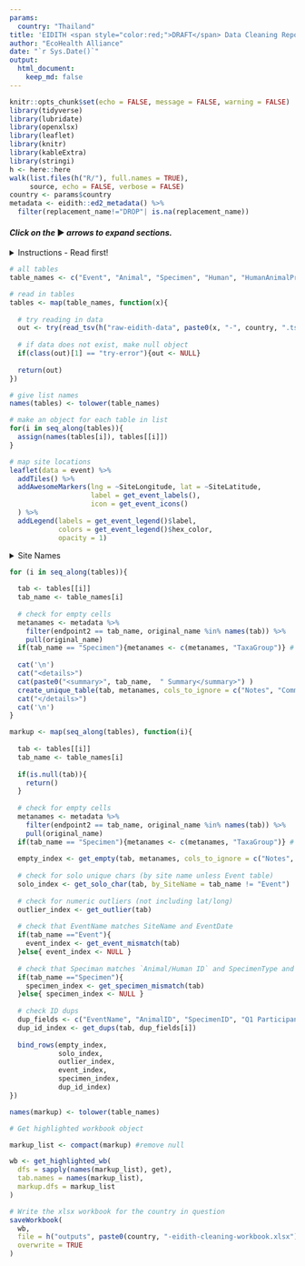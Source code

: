 ```yaml
---
params:
  country: "Thailand"
title: 'EIDITH <span style="color:red;">DRAFT</span> Data Cleaning Report: `r params$country`'
author: "EcoHealth Alliance"
date: "`r Sys.Date()`"
output:
  html_document:
    keep_md: false
---
```


```r
knitr::opts_chunk$set(echo = FALSE, message = FALSE, warning = FALSE)
library(tidyverse)
library(lubridate)
library(openxlsx)
library(leaflet) 
library(knitr)
library(kableExtra)
library(stringi)
h <- here::here
walk(list.files(h("R/"), full.names = TRUE),
     source, echo = FALSE, verbose = FALSE)
country <- params$country
metadata <- eidith::ed2_metadata() %>% 
  filter(replacement_name!="DROP"| is.na(replacement_name)) 

```

#### _Click on the_ ▶ _︎arrows to expand sections._

<details>
<summary>Instructions - Read first!</summary>
**How to use these reports?**

Here are a few guidelines for using these reports to begin the data
cleaning process. These reports were compiled automatically and may help
identify data that are incorrect or require review. Please be aware data
must still be checked manually by a person familiar with the data who
can identify mistakes and make corrections.

For each table, you may check your data through two mechanisms: the
summary in the html report and the associated tab in the Excel file.

**Html report:**

*Site Locations*: All of the sites your team has sampled are marked on
the map, color coded by concurrent sites (mouseover points to see site
names and concurrent site names). All of the independent sites are gray.
This map should be used to confirm the correct placement of all site
locations. For example, if you see a blue point that is far away from
the other blue points, you will need to check whether the GPS points are
accurate or if the concurrent site is mislabeled.

*Site Names*: Check all individual site names to confirm the spellings
are correct.

*Summary Tables:*

-   *Field*: refers to each column in the EIDITH table. The following
columns are not summarized in these tables: latitude/longitude,
notes/comments, event name, and ID fields.

-   *Values*: a summary of values that were entered into EIDITH

-   **Character fields** (e.g. Season) contain the unique text along
with the number of times each value was given.

-   Please confirm the **spelling** is correct and check
**whether any fields should be combined**. For example. if
you have the following interfaces: in house (1); IN HUMAN
DWELLING (43); in human dwelling (108), you know that the
correct interface is: “in human dwelling” (you can confirm
that on the EIDITH data entry app), so the other interfaces
need to be corrected. Note, if you collected data during
Year 1 or before the app was fully developed, you will have
more corrections to make.

-   Keep an eye out for **values that were only entered a few
times**. For example, if you have the following for
drinkingWaterShared: no (154); unknown (8); yes (2), you may
want to confirm that there were two events/sites that truly
have shared drinking water, or whether that was a mistake
and all of them should be no/unknown.

-   **Numeric and Date fields** (e.g. DurationDays) contain the
entire range for all values in that column (e.g. 2-27).

-   You are the best person to judge if that **range is
reasonable** for your sites/animals. For example, if in your
country/at your sites the only bats in the area are from two
species of large fruit bats (say the typical arm length for
both species is 140-160mm), and the range of the arm length
on the html table is 21-160mm, then you should compare the
EIDITH value of 21mm with your field data sheet to confirm
the correct length that was measured.   

-   **“All empty”** is written if a column has no values entered.
Please **confirm that it makes sense that you didn’t enter data
for that column**. For example, if you never had a sick animal
that you sampled, then it might make sense that the column for
“ClinicalSignsOther” is all empty. Whereas a column like
Country should never be all empty.

-   *Count\_empty:* this is the number of rows that do not have a
value for that column. In general, you will want to double check the
columns that have empty values to confirm whether you need to make
corrections. Counts with zeros in the numerator indicate no empty
values.

-   Sometimes it makes sense that you have mostly empty data. For
example:

-   If it says 165/165, then the values column will corroborate
that and say “all empty”.

-   If you only responded to one outbreak, count\_empty might
be 160/165, which means that only 5 outbreak events were
noted, which probably makes sense.

-   In other cases, empty values point to an error. For example,
if you have 2/165 empty from the Season column, you will need
to make corrections for those 2 rows that are empty their
Season.

**Excel file report:**

All of your data is listed in the Excel sheet (event, animal, specimens
etc are all separated by tabs). Please dig into these spreadsheets
beyond the checks below so you can get a good feel for the data and
**identify any issues that the automated check couldn’t find**. Also,
note that the automated check cannot determine whether a flag is
something that is correct or not, it can only indicate information that
you might want to double check.

There is a new column at the start of the
sheet called cleaning\_flags. This cell will have text in it and be
colored if the program identified something that needs to be checked in
that row. The text of the cleaning\_flags column will indicate what
issue needs to be checked and the column name (and column letter) that
needs to be checked in that row – be sure to check if the text is
wrapped by hitting the down arrow in the corner of the function bar (see
below) so you don’t miss any data to check.  
![](./media/image1.png){width="4in"
height="1.3in"}

In addition to noting the issues in the cleaning\_flags column, cells
with values that need to be checked are colored:

-   Bright green means it is a unique value.

-   On the event table, values are highlighted if they are unique
within the *entire* table. On all other tables, values are
highlighted if they are unique for the given *site name. *

-   A unique value may be fine (e.g., an independent site that was
only visited one time at the start of PREDICT 2), or it could
indicate a mistake (e.g. in Season if it is spelled “Dri”
instead of “Dry”).

-   While the system will pick up these misspellings, if you
spell it wrong multiple times it won’t show up as an issue
in the Excel file – though you should see it in the list of
unique values on the html file.

-   Gray means no value was entered in that row (it is empty):

-   Please check to confirm whether you have data for that row to
update EIDITH.

-   Note, that if all of the cells are empty data, it is not
highlighted here, but you can see that on the html sheet (where
it will say all empty).

-   The whole row is light green:

-   This means that there were notes given for this entry. **Always
check all notes**, in case you noted that something was recorded
incorrectly and needs to be changed.

-   Purple means there is a duplicate value for something that should be
unique (i.e., EventName, Animal\_ID, Specimen\_ID, ParticipantID)

-   Orange means that the event name does not match the site name and
date or that the specimen name does not match the indicated sample
type or medium (based on the original definitions at the launch of
the EIDITH App). If you were collecting samples before the naming
became standardized, you will notice many issues.

-   Please confirm with the field data that the specimen type and
medium are correct in EIDITH.

-   **DO NOT change specimen IDs to match the EIDITH format IF THE
TUBE STILL HAS THE ORIGINAL ID!** In this case, we will leave
the ID as it was given originally in order to be able to match
the samples with the metadata. If you note that the ID entered
into EIDITH is actually incorrect from what is written on the
tube in your freezers, then you can change it.

-   Yellow means that the value is a numeric outlier, defined as greater
than the 75th percentile + 2.5 \* inter-quartile range (IQR) or less
than the 25th percentile - 2.5 \* IQR.

-   To facilitate the cleaning please make use of the filter buttons

-   You can filter the cleaning\_flag column to remove the blanks
and see all of the rows with values that need to be checked

-   You can also filter each of the columns by color, so if you just
want to see the unique values, you can filter by bright green

**Making and submitting corrections:**

If you need to make a correction, you can edit the provided Excel sheet
using the following steps. See the example image below.

1.  In Excel, insert a column to the right of the data that needs to be
changed and give it the heading "change to:". Change the heading
text to red.

2.  Leave the original data as it is and enter what you want the data
changed to in the newly inserted column. Highlight the new values in
red also.

3.  If updating data that contains multiple values, in the "change to:"
column enter the values as they should appear once the updates are
complete. For example, if the Insect Vectors column currently shows
"mosquito; tick" and you want to add sand fly, enter "mosquito; sand
fly; tick" in the newly inserted column.

4.  Do the same for every column of data that needs changing.

5.  Do NOT delete any columns in the extracts.

6.  Save the file it as an .xls file to retain the formatting.

7.  Send the file to <technology@eidith.org> and CC your country liason
and <rostal@ecohealthalliance.org>. Indicate in the email which
sheets have changes.

![](./media/image3.png){width="4.5in"
height="3.8in"}  

</details>

```r

# all tables
table_names <- c("Event", "Animal", "Specimen", "Human", "HumanAnimalProduction", "HumanCropProduction", "HumanExtractiveIndustry", "HumanHospitalWorker", "HumanHunter", "HumanMarket", "HumanRestaurant", "HumanSickPerson", "HumanTemporarySettlements", "HumanZoo")

# read in tables
tables <- map(table_names, function(x){
  
  # try reading in data
  out <- try(read_tsv(h("raw-eidith-data", paste0(x, "-", country, ".tsv.gz")),  col_types = get(paste(tolower(x), "specs", sep="_"))), silent=TRUE)
  
  # if data does not exist, make null object
  if(class(out)[1] == "try-error"){out <- NULL}
  
  return(out)
})

# give list names
names(tables) <- tolower(table_names)

# make an object for each table in list
for(i in seq_along(tables)){
  assign(names(tables[i]), tables[[i]])
}

```

```r
# map site locations 
leaflet(data = event) %>%
  addTiles() %>%
  addAwesomeMarkers(lng = ~SiteLongitude, lat = ~SiteLatitude, 
                    label = get_event_labels(),
                    icon = get_event_icons()
  ) %>%
  addLegend(labels = get_event_legend()$label,
            colors = get_event_legend()$hex_color,
            opacity = 1)

```

<details>
<summary>Site Names</summary>
```r
event %>% 
  group_by(SiteName) %>%
  count() %>%
  ungroup() %>%
  mutate(SiteName = stri_join(SiteName, " (", n, ")")) %>%
  select(-n) %>%
  kable(format = "html", escape = FALSE) %>%
  kable_styling()

```
</details>

```r
for (i in seq_along(tables)){
  
  tab <- tables[[i]]
  tab_name <- table_names[i]
  
  # check for empty cells
  metanames <- metadata %>% 
    filter(endpoint2 == tab_name, original_name %in% names(tab)) %>%
    pull(original_name)
  if(tab_name == "Specimen"){metanames <- c(metanames, "TaxaGroup")} # include taxa group in specimen table for human samples despite being marked as DROP
  
  cat('\n')  
  cat("<details>") 
  cat(paste0("<summary>", tab_name,  " Summary</summary>") )
  create_unique_table(tab, metanames, cols_to_ignore = c("Notes", "Comment", "SiteName", "ID", "EventName", "^Class$", "^Order$", "^Family$", "^Genus$", "Species", "Latitude", "Longitude")) %>% print()
  cat("</details>")
  cat('\n') 
}
```

```r
markup <- map(seq_along(tables), function(i){
  
  tab <- tables[[i]]
  tab_name <- table_names[i]
  
  if(is.null(tab)){
    return()
  }
  
  # check for empty cells
  metanames <- metadata %>% 
    filter(endpoint2 == tab_name, original_name %in% names(tab)) %>%
    pull(original_name)
  if(tab_name == "Specimen"){metanames <- c(metanames, "TaxaGroup")} # include taxa group in specimen table for human samples despite being marked as DROP
  
  empty_index <- get_empty(tab, metanames, cols_to_ignore = c("Notes", "Comment", "^Class$", "^Order$", "^Family$", "^Genus$", "Species", "OutbreakName"))
  
  # check for solo unique chars (by site name unless Event table)
  solo_index <- get_solo_char(tab, by_SiteName = tab_name != "Event") 
  
  # check for numeric outliers (not including lat/long)
  outlier_index <- get_outlier(tab)
  
  # check that EventName matches SiteName and EventDate
  if(tab_name =="Event"){
    event_index <- get_event_mismatch(tab)
  }else{ event_index <- NULL }
  
  # check that Speciman matches `Animal/Human ID` and SpecimenType and Media
  if(tab_name =="Specimen"){
    specimen_index <- get_specimen_mismatch(tab)
  }else{ specimen_index <- NULL }
  
  # check ID dups 
  dup_fields <- c("EventName", "AnimalID", "SpecimenID", "Q1 ParticipantID", rep("ParticipantID", 10))
  dup_id_index <- get_dups(tab, dup_fields[i])
  
  bind_rows(empty_index,
            solo_index, 
            outlier_index,
            event_index,
            specimen_index,
            dup_id_index)
})

names(markup) <- tolower(table_names)
```


```r

# Get highlighted workbook object

markup_list <- compact(markup) #remove null

wb <- get_highlighted_wb(
  dfs = sapply(names(markup_list), get),
  tab.names = names(markup_list),
  markup.dfs = markup_list
)

```

```r
# Write the xlsx workbook for the country in question
saveWorkbook(
  wb,
  file = h("outputs", paste0(country, "-eidith-cleaning-workbook.xlsx")),
  overwrite = TRUE
)
```
